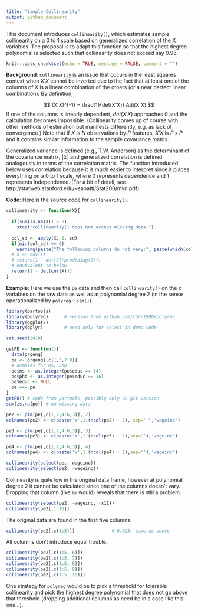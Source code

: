 ```yaml
---
title: "Sample Collinearity"
output: github_document
---
```


This document introduces `collinearity()`, which estimates sample collinearity on a 0 to 1 scale based on generalized correlation of the X variables. The proposal is to adapt this function so that the highest degree polynomial is selected such that collinearity does not exceed say 0.95.

```r
knitr::opts_chunk$set(echo = TRUE, message = FALSE, comment = "")
```

**Background**: `collinearity` is an issue that occurs in the least squares context when $X'X$ cannot be inverted due to the fact that at least one of the columns of X is a linear combination of the others (or a near perfect linear combination). By definition,

$$ (X'X)^{-1} = \frac{1}{det(X'X)} Adj(X'X) $$ 
If one of the columns is linearly dependent, $det(X'X)$ approaches 0 and the calculation becomes impossible. (Collinearity comes up of course with other methods of estimation but manifests differently, e.g. as lack of convergence.) Note that if $X$ is $N$ observations by $P$ features, $X'X$ is $P$ x $P$ and it contains similar information to the sample covariance matrix. 

Generalized variance is defined (e.g., T.W. Anderson) as the determinant of the covariance matrix, $|\Sigma|$ and generalized correlation is defined analogously in terms of the correlation matrix. The function introduced below uses correlation because it is much easier to interpret since it places everything on a 0 to 1 scale, where 0 represents dependence and 1 represents independence. (For a bit of detail, see http://statweb.stanford.edu/~sabatti/Stat200/mvn.pdf).

**Code**: Here is the source code for `collinearity()`.

```r
collinearity <- function(X){
  
  if(sum(is.na(X)) > 0)
    stop("collinearity() does not accept missing data.")
  
  col_sd <- apply(X, 2, sd)
  if(min(col_sd) == 0)
    warning(paste("The following columns do not vary:", paste(which(col_sd == 0), collase=", "), "\nIf not removed, collinearity() returns NaN.\n"))
  # S <- cov(X)
  # return(1 - det(S)/prod(diag(S)))
  # equivalent to below
  return(1 - det(cor(X)))
}

```

**Example**: Here we use the `pe` data and then call `collinearity()` on the x variables on the raw data as well as at polynomial degree 2 (in the sense operationalized by `polyreg::plm()`).


```r
library(partools)
library(polyreg)      # version from github.com/rdrr1990/polyreg
library(ggplot2)
library(dplyr)        # used only for select in demo code

set.seed(2018)

getPE <- function(){
  data(prgeng)
  pe <- prgeng[,c(1,3,7:9)]
  # dummies for MS, PhD
  pe$ms <- as.integer(pe$educ == 14)
  pe$phd <- as.integer(pe$educ == 16)
  pe$educ <- NULL
  pe <<- pe
}
getPE() # code from partools, possibly only on git version
sum(is.na(pe)) # no missing data

pe2 <- plm(pe[,c(1,2,4:6,3)], 2)
colnames(pe2) <- c(paste('x',1:(ncol(pe2) - 1), sep=''),'wageinc')

pe3 <- plm(pe[,c(1,2,4:6,3)], 3)
colnames(pe3) <- c(paste('x',1:(ncol(pe3) - 1),sep=''),'wageinc')

pe4 <- plm(pe[,c(1,2,4:6,3)], 4)
colnames(pe4) <- c(paste('x',1:(ncol(pe4) - 1),sep=''),'wageinc')

collinearity(select(pe, -wageinc))
collinearity(select(pe2, -wageinc))
```
Collinearity is quite low in the original data frame, however at polynomial degree 2 it cannot be calculated since one of the columns doesn't vary. Dropping that column (like `lm` would) reveals that there is still a problem.
```r
collinearity(select(pe2, -wageinc, -x11))
collinearity(pe2[,1:10])
```
The original data are found in the first five columns. 

```r
collinearity(pe2[,c(1:5)])              # 0.023, same as above
```
All columns don't introduce equal trouble.

```r
collinearity(pe2[,c(1:5, 6)])
collinearity(pe2[,c(1:5, 7)])
collinearity(pe2[,c(1:5, 8)])
collinearity(pe2[,c(1:5, 9)])
collinearity(pe2[,c(1:5, 10)])
```
One strategy for `polyreg` would be to pick a threshold for tolerable collinearity and pick the highest degree polynomial that does not go above that threshold (dropping additional columns as need be in a case like this one...).



